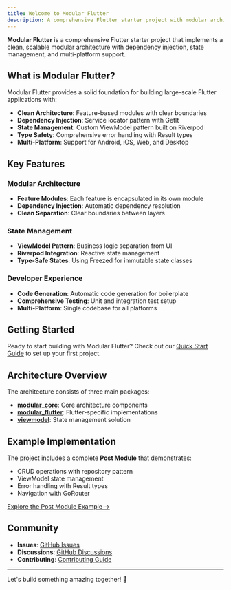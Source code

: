 ```yaml
---
title: Welcome to Modular Flutter
description: A comprehensive Flutter starter project with modular architecture
---
```


**Modular Flutter** is a comprehensive Flutter starter project that implements a clean, scalable modular architecture with dependency injection, state management, and multi-platform support.

## What is Modular Flutter?

Modular Flutter provides a solid foundation for building large-scale Flutter applications with:

- **Clean Architecture**: Feature-based modules with clear boundaries
- **Dependency Injection**: Service locator pattern with GetIt
- **State Management**: Custom ViewModel pattern built on Riverpod
- **Type Safety**: Comprehensive error handling with Result types
- **Multi-Platform**: Support for Android, iOS, Web, and Desktop

## Key Features

### Modular Architecture

- **Feature Modules**: Each feature is encapsulated in its own module
- **Dependency Injection**: Automatic dependency resolution
- **Clean Separation**: Clear boundaries between layers

### State Management

- **ViewModel Pattern**: Business logic separation from UI
- **Riverpod Integration**: Reactive state management
- **Type-Safe States**: Using Freezed for immutable state classes

### Developer Experience

- **Code Generation**: Automatic code generation for boilerplate
- **Comprehensive Testing**: Unit and integration test setup
- **Multi-Platform**: Single codebase for all platforms

## Getting Started

Ready to start building with Modular Flutter? Check out our [Quick Start Guide](/quick-start) to set up your first project.

## Architecture Overview

The architecture consists of three main packages:

- **[modular_core](/architecture/modular-core)**: Core architecture components
- **[modular_flutter](/architecture/modular-flutter)**: Flutter-specific implementations
- **[viewmodel](/architecture/viewmodel)**: State management solution

## Example Implementation

The project includes a complete **Post Module** that demonstrates:

- CRUD operations with repository pattern
- ViewModel state management
- Error handling with Result types
- Navigation with GoRouter

[Explore the Post Module Example →](/examples/post-module)

## Community

- **Issues**: [GitHub Issues](https://github.com/your-username/modular-flutter/issues)
- **Discussions**: [GitHub Discussions](https://github.com/your-username/modular-flutter/discussions)
- **Contributing**: [Contributing Guide](https://github.com/your-username/modular-flutter/blob/main/CONTRIBUTING.md)

---

Let's build something amazing together! 🚀
